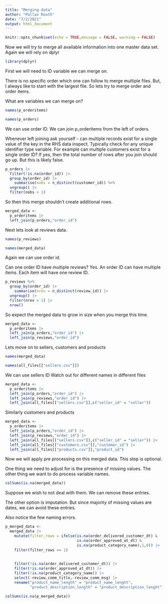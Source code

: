 ```yaml
---
title: "Merging data"
author: "Pallav Routh"
date: "7/2/2021"
output: html_document
---
```


```r
knitr::opts_chunk$set(echo = TRUE,message = FALSE, warning = FALSE)
```

Now we will try to merge all available information into one master data set. Again we will rely on dplyr

```r
library(dplyr)
```

First we will need to ID variable we can merge on. 

There is no specific order which one can follow to merge multiple files. But, I always like to start with the largest file. So lets try to merge order and order items.

What are variables we can merge on?

```r
names(p_orderitems)
```

```r
names(p_orders)
```
We can use order ID. We can join p_orderitems from the left of orders.

Whenever left joining ask yourself - can multiple records exist for a single value of the key in the RHS data inspect. Typically check for any unique identifier type variable. For example can multiple customers exist for a single order ID? If yes, then the total number of rows after you join should go up. But this is likely false.

```r
p_orders |> 
  filter(!is.na(order_id)) |> 
  group_by(order_id) |> 
    summarise(nobs = n_distinct(customer_id)) %>%
  ungroup() |> 
  filter(nobs > 1)
```

So then this merge shouldn't create additional rows. 

```r
merged_data <-
  p_orderitems |> 
  left_join(p_orders,"order_id")
```

Next lets look at reviews data. 

```r
names(p_reviews)
```

```r
names(merged_data)
```

Again we can use order id.

Can one order ID have multiple reviews? Yes. An order ID can have multiple items. Each item will have one review ID.

```r
p_reviews %>%
  group_by(order_id) |> 
    summarise(nrev = n_distinct(review_id)) |> 
  ungroup() |> 
  filter(nrev > 1) |> 
  nrow()
```

So expect the merged data to grow in size when you merge this time.

```r
merged_data <-
  p_orderitems |> 
  left_join(p_orders,"order_id") |> 
  left_join(p_reviews,"order_id") 
```

Lets move on to sellers, customers and products

```r
names(merged_data)
```

```r
names(all_files[["sellers.csv"]])
```

We can use sellers ID
Watch out for different names in different files

```r
merged_data <-
  p_orderitems |> 
  left_join(p_orders,"order_id") |> 
  left_join(p_reviews,"order_id") |> 
  left_join(all_files[["sellers.csv"]],c("seller_id" = "seller"))
```

Similarly customers and products

```r
merged_data <-
  p_orderitems |> 
  left_join(p_orders,"order_id") |> 
  left_join(p_reviews,"order_id") |> 
  left_join(all_files[["sellers.csv"]],c("seller_id" = "seller")) |> 
  left_join(all_files[["customers.csv"]],"customer_id") |> 
  left_join(all_files[["products.csv"]],"product_id")
```

Now we will apply pre processing on this merged data. This step is optional.

One thing we need to adjust for is the presence of missing values. The other thing we want to do process variable names. 

```r
colSums(is.na(merged_data))
```

Suppose we wish to not deal with them. We can remove these entries. 

The other option is imputation. But since majority of missing values are dates, we can avoid these entries.

Also notice the few naming errors.

```r
p_merged_data <-
  merged_data |> 
    mutate(filter_rows = ifelse(is.na(order_delivered_customer_dt) &
                                is.na(order_approved_at_dt) &
                                is.na(product_category_name),1,0)) |> 
    filter(filter_rows == 1)
  
  
    filter(!is.na(order_delivered_customer_dt)) |> 
    filter(!is.na(order_approved_at_dt)) |> 
    filter(!is.na(product_category_name)) |> 
    select(-review_comm_title,-review_comm_msg) |> 
    rename("product_name_length" = "product_name_lenght",
           "product_description_length" = "product_description_lenght") 

colSums(is.na(p_merged_data))
```

